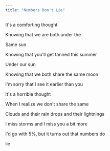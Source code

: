 ```yaml
---
title: "Numbers Don't Lie"
---
```


It's a comforting thought

Knowing that we are both under the

Same sun

Knowing that you'll get tanned this summer

Under our sun

Knowing that we both share the same moon

I'm sorry that I see it earlier than you

It's a horrible thought

When I realize we don't share the same

Clouds and their rain drops and their lightnings

I miss storms and I miss you a bit more

I'd go with 5%, but it turns out that numbers do

lie
